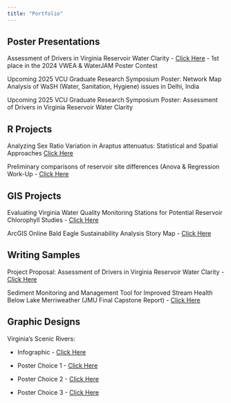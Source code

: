 ```yaml
---
title: "Portfolio"
---
```


## Poster Presentations

Assessment of Drivers in Virginia Reservoir Water Clarity - <a href="Poster.pdf" target="_blank">Click Here</a> - 1st place in the 2024 VWEA & WaterJAM Poster Contest

Upcoming 2025 VCU Graduate Research Symposium Poster: Network Map Analysis of WaSH (Water, Sanitation, Hygiene) issues in Delhi, India

Upcoming 2025 VCU Graduate Research Symposium Poster: Assessment of Drivers in Virginia Reservoir Water Clarity

## R Projects

Analyzing Sex Ratio Variation in Araptus attenuatus: Statistical and Spatial Approaches <a href="https://barnettj8.github.io/ENVS-543/Markdown/Barnett_FinalWritten.html" target="_blank">Click Here</a>

Preliminary comparisons of reservoir site differences (Anova & Regression Work-Up - <a href=" https://barnettj8.github.io/ENVS-543/Markdown/Thesis_ANOVA.html" target="_blank">Click Here</a>

## GIS Projects

Evaluating Virginia Water Quality Monitoring Stations for Potential Reservoir Chlorophyll Studies - <a href="GISPaper.pdf" target="_blank">Click Here</a>

ArcGIS Online Bald Eagle Sustainability Analysis Story Map - <a href="https://storymaps.arcgis.com/stories/e1f8cc9297ba47668ac7c00dda5ebb67" target="_blank">Click Here</a>

## Writing Samples

Project Proposal: Assessment of Drivers in Virginia Reservoir Water Clarity - <a href="Proposal.pdf" target="_blank">Click Here</a>

Sediment Monitoring and Management Tool for Improved Stream Health Below Lake Merriweather (JMU Final Capstone Report) - <a href="Capstone.pdf" target="_blank">Click Here</a>

## Graphic Designs

Virginia's Scenic Rivers:

-   Infographic - <a href="Barnett_Infographic.png" target="_blank">Click Here</a><br>

-   Poster Choice 1 - <a href="option3.png" target="_blank">Click Here</a><br>

-   Poster Choice 2 - <a href="option1.png " target="_blank">Click Here</a><br>

-   Poster Choice 3 - <a href="option2.png " target="_blank">Click Here</a>



